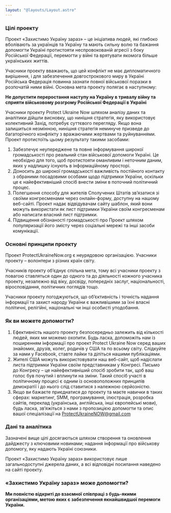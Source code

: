 ```yaml
---
layout: "@layouts/Layout.astro"
---
```

### Цілі проекту

Проект «Захистимо Україну зараз» – це ініціатива людей, які глибоко вболівають за українців та Україну та мають сильну волю та бажання допомогти Україні протистояти неспровокованій агресії з боку Російської Федерації, перемогти у війні та врятувати якомога більше українських життів.

Учасники проекту вважають, що цей конфлікт не має дипломатичного вирішення, і для забезпечення довгострокового миру в Україні Російська Федерація повинна зазнати повної військової поразки в розпочатій ними війні. Основна мета проекту полягає в наступному:

**Не допустити переростання наступу на Україну в тривалу війну та сприяти військовому розгрому Російської Федерації в Україні**

Учасники проекту Protect Ukraine Now шляхом аналізу даних та аналітики дійшли висновку, що нинішня стратегія, яку використовує колективний Захід, потребує суттєвого перегляду. Якщо вона залишиться незмінною, нинішня стратегія неминуче призведе до багаторічного конфлікту з вражаючими жертвами та руйнуваннями. Проект протистоїть цьому результату такими засобами:

1. Забезпечує неупереджене та повне інформування широкої громадськості про реальний стан військової допомоги Україні. Це необхідно для того, щоб протистояти оманливим і неточним даним, яких у надлишку існують в інформаційному просторі.
2. Доносить до широкої громадськості важливість постійного контакту з обраними посадовими особами щодо підтримки України, оскільки це є найефективніший спосіб внести зміни в поточний політичний процес.
3. Полегшення способу для жителів Сполучених Штатів зв’язатися зі своїми конгресменами через онлайн-форму, доступну на нашому веб-сайті. Проект надає відвідувачам сайту шаблон, який вони можуть використати як лист підтримки України своїм конгресменам або написати власний лист підтримки.
4. Підвищення обізнаності громадськості про Проект шляхом популяризації його змісту через соціальні мережі та інші засоби комунікації.

### Основні принципи проекту

Проект ProtectUkraineNow.org є неурядовою організацією. Учасники проекту – волонтери з різних країн світу.

Учасників проекту об’єднує спільна мета, тому всі учасники проекту з повагою ставляться один до одного та до діяльності кожного учасника проекту, незалежно від віку, досвіду, попередніх заслуг, національності, віросповідання, політичних поглядів тощо.

Учасники проекту погоджуються, що об’єктивність і точність надання інформації та захист народу України є важливішими за їхні власні політичні, релігійні, національні чи інші особисті уподобання.

### Як ви можете допомогти?

1. Ефективність нашого проекту безпосередньо залежить від кількості людей, яких ми можемо охопити. Будь ласка, допоможіть нам із поширенням інформації про проект Protect Ukraine Now серед ваших знайомих, друзів, колег, родичів у США та по всьому світу. Слідкуйте за нами у Facebook, ставте лайки та діліться нашими публікаціями.
2. Жителі США можуть використовувати наш веб-сайт, щоб надіслати листа підтримки України своїм представникам у Конгресі. Письмо до Конгресу – це найефективніший спосіб зробити так, щоб ваш голос був почутий і вплинути на зміни. Такий спосіб участі в політичному процесі є одним із основоположних принципів демократії і до нього слід ставитися з належною серйозністю.
3. Якщо ви бажаєте приєднатися до проекту та маєте навички в таких сферах: маркетинг, SMM, програмування, ілюстрація, розробка сайтів, переклад (українська, англійська, інші європейські мови), будь ласка, зв’яжіться з нами з пропозицією допомогти та опис вашої спеціалізації на [ProtectUkraineNOW@gmail.com](mailto:ProtectUkraineNOW@gmail.com)

### Дані та аналітика

Зазначені вище цілі досягаються шляхом створення та оновлення дайджесту з ключовими новинами; надання інформації про військову допомогу, яку надають Україні союзники.

Проект «Захистимо Україну зараз» використовує лише загальнодоступні джерела даних, а всі відповідні посилання наведено на сайті проекту.

### «Захистимо Україну зараз» може допомогти?

**Ми повністю відкриті до взаємної співпраці з будь-якими організаціями, метою яких є забезпечення якнайшвидшої перемоги України.**